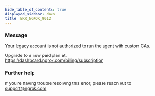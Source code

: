 ```yaml
---
hide_table_of_contents: true
displayed_sidebar: docs
title: ERR_NGROK_9012
---
```


### Message

Your legacy account is not authorized to run the agent with custom CAs.

Upgrade to a new paid plan at: https://dashboard.ngrok.com/billing/subscription

### Further help

If you're having trouble resolving this error, please reach out to [support@ngrok.com](mailto:support@ngrok.com?subject=Help%20with%20ERR_NGROK_9012)
